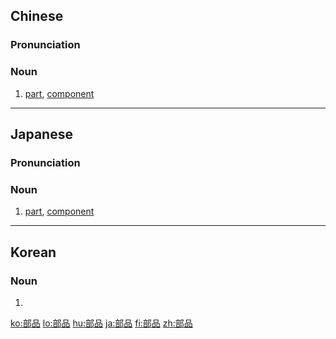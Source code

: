 ==Chinese==
{{zh-forms}}

===Pronunciation===
{{zh-pron
|m=bùpǐn
|c=bou6 ban2
|mn=pō͘-phín
|cat=n
}}

===Noun===
{{zh-noun}}

# [[part]], [[component]]

----

==Japanese==
{{ja-kanjitab|ぶ|ひん|yomi=o}}

===Pronunciation===
{{ja-pron|ぶひん|y=o}}

===Noun===
{{ja-noun|ぶひん}}

# [[part]], [[component]]
#: {{ja-usex|パソコン'''部品'''|パソコン '''ぶひん'''|computer '''parts'''}}

----

==Korean==
{{ko-hanjatab}}

===Noun===
{{ko-noun|hj|hangeul=부품}}

# {{hanja form of|부품|[[part]], [[component]]}}

[[ko:部品]]
[[lo:部品]]
[[hu:部品]]
[[ja:部品]]
[[fi:部品]]
[[zh:部品]]